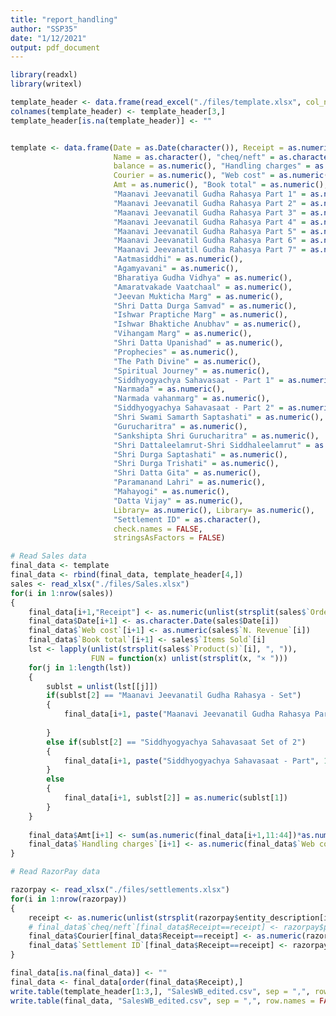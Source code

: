 ---
title: "report_handling"
author: "SSP35"
date: "1/12/2021"
output: pdf_document
---

```{r}
library(readxl)
library(writexl)
```


```{r}
template_header <- data.frame(read_excel("./files/template.xlsx", col_names = FALSE, n_max = 4), stringsAsFactors = FALSE)
colnames(template_header) <- template_header[3,]
template_header[is.na(template_header)] <- ""


template <- data.frame(Date = as.Date(character()), Receipt = as.numeric(), 
                       Name = as.character(), "cheq/neft" = as.character(),
                       balance = as.numeric(), "Handling charges" = as.numeric(),
                       Courier = as.numeric(), "Web cost" = as.numeric(), 
                       Amt = as.numeric(), "Book total" = as.numeric(),
                       "Maanavi Jeevanatil Gudha Rahasya Part 1" = as.numeric(),	
                       "Maanavi Jeevanatil Gudha Rahasya Part 2" = as.numeric(),
                       "Maanavi Jeevanatil Gudha Rahasya Part 3" = as.numeric(),
                       "Maanavi Jeevanatil Gudha Rahasya Part 4" = as.numeric(),
                       "Maanavi Jeevanatil Gudha Rahasya Part 5" = as.numeric(),
                       "Maanavi Jeevanatil Gudha Rahasya Part 6" = as.numeric(),
                       "Maanavi Jeevanatil Gudha Rahasya Part 7" = as.numeric(),
                       "Aatmasiddhi" = as.numeric(),
                       "Agamyavani" = as.numeric(),
                       "Bharatiya Gudha Vidhya" = as.numeric(),
                       "Amaratvakade Vaatchaal" = as.numeric(),
                       "Jeevan Mukticha Marg" = as.numeric(),
                       "Shri Datta Durga Samvad" = as.numeric(),
                       "Ishwar Praptiche Marg" = as.numeric(),
                       "Ishwar Bhaktiche Anubhav" = as.numeric(),
                       "Vihangam Marg" = as.numeric(),
                       "Shri Datta Upanishad" = as.numeric(),
                       "Prophecies" = as.numeric(),
                       "The Path Divine" = as.numeric(),
                       "Spiritual Journey" = as.numeric(),
                       "Siddhyogyachya Sahavasaat - Part 1" = as.numeric(),
                       "Narmada" = as.numeric(),
                       "Narmada vahanmarg" = as.numeric(),
                       "Siddhyogyachya Sahavasaat - Part 2" = as.numeric(),
                       "Shri Swami Samarth Saptashati" = as.numeric(),
                       "Gurucharitra" = as.numeric(),
                       "Sankshipta Shri Gurucharitra" = as.numeric(),
                       "Shri Dattaleelamrut-Shri Siddhaleelamrut" = as.numeric(),
                       "Shri Durga Saptashati" = as.numeric(),
                       "Shri Durga Trishati" = as.numeric(),
                       "Shri Datta Gita" = as.numeric(),
                       "Paramanand Lahri" = as.numeric(),
                       "Mahayogi" = as.numeric(),
                       "Datta Vijay" = as.numeric(), 
                       Library= as.numeric(), Library= as.numeric(),
                       "Settlement ID" = as.character(),
                       check.names = FALSE, 
                       stringsAsFactors = FALSE)
```



```{r}
# Read Sales data
final_data <- template
final_data <- rbind(final_data, template_header[4,])
sales <- read_xlsx("./files/Sales.xlsx")
for(i in 1:nrow(sales))
{
    final_data[i+1,"Receipt"] <- as.numeric(unlist(strsplit(sales$`Order #`[i], "_"))[2])
    final_data$Date[i+1] <- as.character.Date(sales$Date[i])
    final_data$`Web cost`[i+1] <- as.numeric(sales$`N. Revenue`[i])
    final_data$`Book total`[i+1] <- sales$`Items Sold`[i]
    lst <- lapply(unlist(strsplit(sales$`Product(s)`[i], ", ")), 
                  FUN = function(x) unlist(strsplit(x, "× ")))
    for(j in 1:length(lst))
    {
        sublst = unlist(lst[[j]])
        if(sublst[2] == "Maanavi Jeevanatil Gudha Rahasya - Set")
        {
            final_data[i+1, paste("Maanavi Jeevanatil Gudha Rahasya Part", 1:7)] <- as.numeric(sublst[1])
            
        }
        else if(sublst[2] == "Siddhyogyachya Sahavasaat Set of 2")
        {
            final_data[i+1, paste("Siddhyogyachya Sahavasaat - Part", 1:2)] <- as.numeric(sublst[1])
        }
        else
        {
            final_data[i+1, sublst[2]] = as.numeric(sublst[1])
        }
    }
    
    final_data$Amt[i+1] <- sum(as.numeric(final_data[i+1,11:44])*as.numeric(final_data[1,11:44]), na.rm = T)
    final_data$`Handling charges`[i+1] <- as.numeric(final_data$`Web cost`[i+1]) - as.numeric(final_data$Amt[i+1])
}


```

```{r}
# Read RazorPay data

razorpay <- read_xlsx("./files/settlements.xlsx")
for(i in 1:nrow(razorpay))
{
    receipt <- as.numeric(unlist(strsplit(razorpay$entity_description[i], "_"))[2])
    # final_data$`cheq/neft`[final_data$Receipt==receipt] <- razorpay$payment_method[i]
    final_data$Courier[final_data$Receipt==receipt] <- as.numeric(razorpay$amount[i]) - as.numeric(razorpay$`fee (exclusive tax)`[i]) - as.numeric(razorpay$tax[i]) - as.numeric(final_data$Amt[final_data$Receipt==receipt])
    final_data$`Settlement ID`[final_data$Receipt==receipt] <- razorpay$settlement_id[i]
}
```


```{r}
final_data[is.na(final_data)] <- ""
final_data <- final_data[order(final_data$Receipt),]
write.table(template_header[1:3,], "SalesWB_edited.csv", sep = ",", row.names = FALSE, col.names = FALSE, append = FALSE)
write.table(final_data, "SalesWB_edited.csv", sep = ",", row.names = FALSE, col.names = FALSE, append = TRUE)
```


